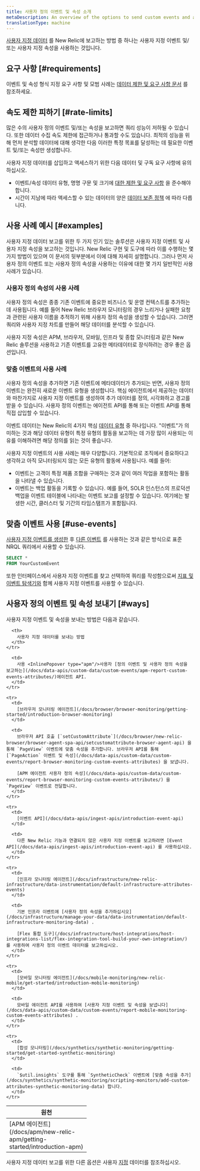 ```yaml
---
title: 사용자 정의 이벤트 및 속성 소개
metaDescription: An overview of the options to send custom events and attributes to New Relic.
translationType: machine
---
```


[사용자 지정 데이터](/docs/data-apis/custom-data/intro-custom-data) 를 New Relic에 보고하는 방법 중 하나는 사용자 지정 이벤트 및/또는 사용자 지정 속성을 사용하는 것입니다.

## 요구 사항 [#requirements]

이벤트 및 속성 형식 지정 요구 사항 및 모범 사례는 [데이터 제한 및 요구 사항 문서](/docs/data-apis/custom-data/custom-events/data-requirements-limits-custom-event-data) 를 참조하세요.

## 속도 제한 피하기 [#rate-limits]

많은 수의 사용자 정의 이벤트 및/또는 속성을 보고하면 쿼리 성능이 저하될 수 있습니다. 또한 데이터 수집 속도 제한에 접근하거나 통과할 수도 있습니다. 최적의 성능을 위해 먼저 분석할 데이터에 대해 생각한 다음 이러한 특정 목표를 달성하는 데 필요한 이벤트 및/또는 속성만 생성합니다.

사용자 지정 데이터를 삽입하고 액세스하기 위한 다음 데이터 및 구독 요구 사항에 유의하십시오.

* 이벤트/속성 데이터 유형, 명명 구문 및 크기에 [대한 제한 및 요구 사항](/docs/data-apis/custom-data/custom-events/data-requirements-limits-custom-event-data) 을 준수해야 합니다.
* 시간이 지남에 따라 액세스할 수 있는 데이터의 양은 [데이터 보존 정책](/docs/accounts/original-accounts-billing/original-data-retention/event-data-retention-original-pricing-plan) 에 따라 다릅니다.

## 사용 사례 예시 [#examples]

사용자 지정 데이터 보고를 위한 두 가지 인기 있는 솔루션은 사용자 지정 이벤트 및 사용자 지정 속성을 보고하는 것입니다. New Relic 구현 및 도구에 따라 이를 수행하는 몇 가지 방법이 있으며 이 문서의 뒷부분에서 이에 대해 자세히 설명합니다. 그러나 먼저 사용자 정의 이벤트 또는 사용자 정의 속성을 사용하는 이유에 대한 몇 가지 일반적인 사용 사례가 있습니다.

### 사용자 정의 속성의 사용 사례

사용자 정의 속성은 종종 기존 이벤트에 중요한 비즈니스 및 운영 컨텍스트를 추가하는 데 사용됩니다. 예를 들어 New Relic 브라우저 모니터링의 경우 느리거나 실패한 요청과 관련된 사용자 이름을 추적하기 위해 사용자 정의 속성을 생성할 수 있습니다. 그러면 쿼리와 사용자 지정 차트를 만들어 해당 데이터를 분석할 수 있습니다.

사용자 지정 속성은 APM, 브라우저, 모바일, 인프라 및 종합 모니터링과 같은 New Relic 솔루션을 사용하고 기존 이벤트를 고유한 메타데이터로 장식하려는 경우 좋은 옵션입니다.

### 맞춤 이벤트의 사용 사례

사용자 정의 속성을 추가하면 기존 이벤트에 메타데이터가 추가되는 반면, 사용자 정의 이벤트는 완전히 새로운 이벤트 유형을 생성합니다. 핵심 에이전트에서 제공하는 데이터와 마찬가지로 사용자 지정 이벤트를 생성하여 추가 데이터를 정의, 시각화하고 경고를 받을 수 있습니다. 사용자 정의 이벤트는 에이전트 API를 통해 또는 이벤트 API를 통해 직접 삽입할 수 있습니다.

이벤트 데이터는 New Relic의 4가지 핵심 [데이터 유형](/docs/data-apis/understand-data/new-relic-data-types/#event-data) 중 하나입니다. "이벤트"가 의미하는 것과 해당 데이터 유형이 특정 유형의 활동을 보고하는 데 가장 많이 사용되는 이유를 이해하려면 해당 정의를 읽는 것이 좋습니다.

사용자 지정 이벤트의 사용 사례는 매우 다양합니다. 기본적으로 조직에서 중요하다고 생각하고 아직 모니터링되지 않는 모든 유형의 활동에 사용됩니다. 예를 들어:

* 이벤트는 고객이 특정 제품 조합을 구매하는 것과 같이 여러 작업을 포함하는 활동을 나타낼 수 있습니다.
* 이벤트는 백업 활동을 기록할 수 있습니다. 예를 들어, SOLR 인스턴스의 프로덕션 백업을 이벤트 테이블에 나타내는 이벤트 보고를 설정할 수 있습니다. 여기에는 발생한 시간, 클러스터 및 기간의 타임스탬프가 포함됩니다.

## 맞춤 이벤트 사용 [#use-events]

[사용자 지정 이벤트를 생성한](/docs/data-apis/custom-data/custom-events/collect-custom-attributes/#enabling-custom) 후 [다른 이벤트](/docs/query-your-data/nrql-new-relic-query-language/get-started/nrql-syntax-clauses-functions) 를 사용하는 것과 같은 방식으로 표준 NRQL 쿼리에서 사용할 수 있습니다.

```sql
SELECT *
FROM YourCustomEvent
```

또한 인터페이스에서 사용자 지정 이벤트를 찾고 선택하여 쿼리를 작성함으로써 [지표 및 이벤트 탐색기와](/docs/query-your-data/explore-query-data/browse-data/introduction-data-explorer/) 함께 사용자 지정 이벤트를 사용할 수 있습니다.

## 사용자 정의 이벤트 및 속성 보내기 [#ways]

사용자 지정 이벤트 및 속성을 보내는 방법은 다음과 같습니다.

<table>
  <thead>
    <tr>
      <th width="200px">
        원천
      </th>

      <th>
        사용자 지정 데이터를 보내는 방법
      </th>
    </tr>
  </thead>

  <tbody>
    <tr>
      <td>
        [APM 에이전트](/docs/apm/new-relic-apm/getting-started/introduction-apm)
      </td>

      <td>
        사용 <InlinePopover type="apm"/>사용자 [정의 이벤트 및 사용자 정의 속성을 보고하는](/docs/data-apis/custom-data/custom-events/apm-report-custom-events-attributes/)에이전트 API.
      </td>
    </tr>

    <tr>
      <td>
        [브라우저 모니터링 에이전트](/docs/browser/browser-monitoring/getting-started/introduction-browser-monitoring)
      </td>

      <td>
        브라우저 API 호출 [`setCustomAttribute`](/docs/browser/new-relic-browser/browser-agent-spa-api/setcustomattribute-browser-agent-api) 을 통해 `PageView` 이벤트에 맞춤 속성을 추가합니다. 브라우저 API를 통해 [`PageAction` 이벤트 및 속성](/docs/data-apis/custom-data/custom-events/report-browser-monitoring-custom-events-attributes) 을 보냅니다.

        [APM 에이전트 사용자 정의 속성](/docs/data-apis/custom-data/custom-events/report-browser-monitoring-custom-events-attributes/) 을 `PageView` 이벤트로 전달합니다.
      </td>
    </tr>

    <tr>
      <td>
        [이벤트 API](/docs/data-apis/ingest-apis/introduction-event-api)
      </td>

      <td>
        다른 New Relic 기능과 연결되지 않은 사용자 지정 이벤트를 보고하려면 [Event API](/docs/data-apis/ingest-apis/introduction-event-api) 를 사용하십시오.
      </td>
    </tr>

    <tr>
      <td>
        [인프라 모니터링 에이전트](/docs/infrastructure/new-relic-infrastructure/data-instrumentation/default-infrastructure-attributes-events)
      </td>

      <td>
        기본 인프라 이벤트에 [사용자 정의 속성을 추가하십시오](/docs/infrastructure/manage-your-data/data-instrumentation/default-infrastructure-monitoring-data) .

        [Flex 통합 도구](/docs/infrastructure/host-integrations/host-integrations-list/flex-integration-tool-build-your-own-integration/) 를 사용하여 사용자 정의 이벤트 데이터를 보고하십시오.
      </td>
    </tr>

    <tr>
      <td>
        [모바일 모니터링 에이전트](/docs/mobile-monitoring/new-relic-mobile/get-started/introduction-mobile-monitoring)
      </td>

      <td>
        모바일 에이전트 API를 사용하여 [사용자 지정 이벤트 및 속성을 보냅니다](/docs/data-apis/custom-data/custom-events/report-mobile-monitoring-custom-events-attributes) .
      </td>
    </tr>

    <tr>
      <td>
        [합성 모니터링](/docs/synthetics/synthetic-monitoring/getting-started/get-started-synthetic-monitoring)
      </td>

      <td>
        `$util.insights` 도구를 통해 `SyntheticCheck` 이벤트에 [맞춤 속성을 추가](/docs/synthetics/synthetic-monitoring/scripting-monitors/add-custom-attributes-synthetic-monitoring-data) 합니다.
      </td>
    </tr>
  </tbody>
</table>

사용자 지정 데이터 보고를 위한 다른 옵션은 사용자 [지정](/docs/data-apis/custom-data/intro-custom-data) 데이터를 참조하십시오.